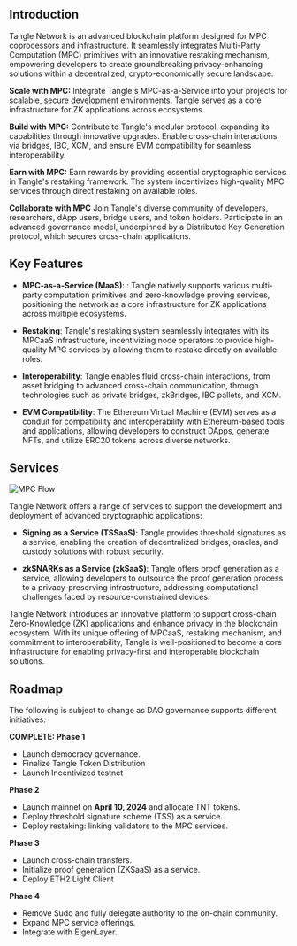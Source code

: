 ## Introduction

Tangle Network is an advanced blockchain platform designed for MPC coprocessors and infrastructure. It seamlessly integrates Multi-Party Computation (MPC) primitives with an innovative restaking mechanism, empowering developers to create groundbreaking privacy-enhancing solutions within a decentralized, crypto-economically secure landscape.

**Scale with MPC:**
Integrate Tangle's MPC-as-a-Service into your projects for scalable, secure development environments. Tangle serves as a core infrastructure for ZK applications across ecosystems.

**Build with MPC:**
Contribute to Tangle's modular protocol, expanding its capabilities through innovative upgrades. Enable cross-chain interactions via bridges, IBC, XCM, and ensure EVM compatibility for seamless interoperability.

**Earn with MPC:**
Earn rewards by providing essential cryptographic services in Tangle's restaking framework. The system incentivizes high-quality MPC services through direct restaking on available roles.

**Collaborate with MPC**
Join Tangle's diverse community of developers, researchers, dApp users, bridge users, and token holders. Participate in an advanced governance model, underpinned by a Distributed Key Generation protocol, which secures cross-chain applications.

## Key Features

- **MPC-as-a-Service (MaaS)**: : Tangle natively supports various multi-party computation primitives and zero-knowledge proving services, positioning the network as a core infrastructure for ZK applications across multiple ecosystems.

- **Restaking**: Tangle's restaking system seamlessly integrates with its MPCaaS infrastructure, incentivizing node operators to provide high-quality MPC services by allowing them to restake directly on available roles.

- **Interoperability**: Tangle enables fluid cross-chain interactions, from asset bridging to advanced cross-chain communication, through technologies such as private bridges, zkBridges, IBC pallets, and XCM.

- **EVM Compatibility**: The Ethereum Virtual Machine (EVM) serves as a conduit for compatibility and interoperability with Ethereum-based tools and applications, allowing developers to construct DApps, generate NFTs, and utilize ERC20 tokens across diverse networks.

## Services

![MPC Flow](/images/MPCaaS-flow.png)

Tangle Network offers a range of services to support the development and deployment of advanced cryptographic applications:

- **Signing as a Service (TSSaaS)**: Tangle provides threshold signatures as a service, enabling the creation of decentralized bridges, oracles, and custody solutions with robust security.

- **zkSNARKs as a Service (zkSaaS)**: Tangle offers proof generation as a service, allowing developers to outsource the proof generation process to a privacy-preserving infrastructure, addressing computational challenges faced by resource-constrained devices.

Tangle Network introduces an innovative platform to support cross-chain Zero-Knowledge (ZK) applications and enhance privacy in the blockchain ecosystem. With its unique offering of MPCaaS, restaking mechanism, and commitment to interoperability, Tangle is well-positioned to become a core infrastructure for enabling privacy-first and interoperable blockchain solutions.

## Roadmap

The following is subject to change as DAO governance supports different initiatives.

**COMPLETE: Phase 1**

- Launch democracy governance.
- Finalize Tangle Token Distribution
- Launch Incentivized testnet

**Phase 2**

- Launch mainnet on **April 10, 2024** and allocate TNT tokens.
- Deploy threshold signature scheme (TSS) as a service.
- Deploy restaking: linking validators to the MPC services.

**Phase 3**

- Launch cross-chain transfers.
- Initialize proof generation (ZKSaaS) as a service.
- Deploy ETH2 Light Client

**Phase 4**

- Remove Sudo and fully delegate authority to the on-chain community.
- Expand MPC service offerings.
- Integrate with EigenLayer.

<FullWebbCTA />
